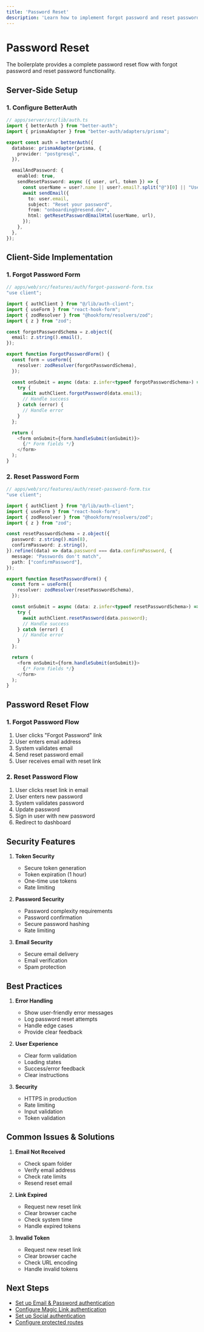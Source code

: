 ```yaml
---
title: 'Password Reset'
description: 'Learn how to implement forgot password and reset password functionality'
---
```


# Password Reset

The boilerplate provides a complete password reset flow with forgot password and reset password functionality.

## Server-Side Setup

### 1. Configure BetterAuth

```typescript
// apps/server/src/lib/auth.ts
import { betterAuth } from "better-auth";
import { prismaAdapter } from "better-auth/adapters/prisma";

export const auth = betterAuth({
  database: prismaAdapter(prisma, {
    provider: "postgresql",
  }),

  emailAndPassword: {
    enabled: true,
    sendResetPassword: async ({ user, url, token }) => {
      const userName = user?.name || user?.email?.split("@")[0] || "User";
      await sendEmail({
        to: user.email,
        subject: "Reset your password",
        from: "onboarding@resend.dev",
        html: getResetPasswordEmailHtml(userName, url),
      });
    },
  },
});
```

## Client-Side Implementation

### 1. Forgot Password Form

```typescript
// apps/web/src/features/auth/forgot-password-form.tsx
"use client";

import { authClient } from "@/lib/auth-client";
import { useForm } from "react-hook-form";
import { zodResolver } from "@hookform/resolvers/zod";
import { z } from "zod";

const forgotPasswordSchema = z.object({
  email: z.string().email(),
});

export function ForgotPasswordForm() {
  const form = useForm({
    resolver: zodResolver(forgotPasswordSchema),
  });

  const onSubmit = async (data: z.infer<typeof forgotPasswordSchema>) => {
    try {
      await authClient.forgotPassword(data.email);
      // Handle success
    } catch (error) {
      // Handle error
    }
  };

  return (
    <form onSubmit={form.handleSubmit(onSubmit)}>
      {/* Form fields */}
    </form>
  );
}
```

### 2. Reset Password Form

```typescript
// apps/web/src/features/auth/reset-password-form.tsx
"use client";

import { authClient } from "@/lib/auth-client";
import { useForm } from "react-hook-form";
import { zodResolver } from "@hookform/resolvers/zod";
import { z } from "zod";

const resetPasswordSchema = z.object({
  password: z.string().min(8),
  confirmPassword: z.string(),
}).refine((data) => data.password === data.confirmPassword, {
  message: "Passwords don't match",
  path: ["confirmPassword"],
});

export function ResetPasswordForm() {
  const form = useForm({
    resolver: zodResolver(resetPasswordSchema),
  });

  const onSubmit = async (data: z.infer<typeof resetPasswordSchema>) => {
    try {
      await authClient.resetPassword(data.password);
      // Handle success
    } catch (error) {
      // Handle error
    }
  };

  return (
    <form onSubmit={form.handleSubmit(onSubmit)}>
      {/* Form fields */}
    </form>
  );
}
```

## Password Reset Flow

### 1. Forgot Password Flow

1. User clicks "Forgot Password" link
2. User enters email address
3. System validates email
4. Send reset password email
5. User receives email with reset link

### 2. Reset Password Flow

1. User clicks reset link in email
2. User enters new password
3. System validates password
4. Update password
5. Sign in user with new password
6. Redirect to dashboard

## Security Features

1. **Token Security**
   - Secure token generation
   - Token expiration (1 hour)
   - One-time use tokens
   - Rate limiting

2. **Password Security**
   - Password complexity requirements
   - Password confirmation
   - Secure password hashing
   - Rate limiting

3. **Email Security**
   - Secure email delivery
   - Email verification
   - Spam protection

## Best Practices

1. **Error Handling**
   - Show user-friendly error messages
   - Log password reset attempts
   - Handle edge cases
   - Provide clear feedback

2. **User Experience**
   - Clear form validation
   - Loading states
   - Success/error feedback
   - Clear instructions

3. **Security**
   - HTTPS in production
   - Rate limiting
   - Input validation
   - Token validation

## Common Issues & Solutions

1. **Email Not Received**
   - Check spam folder
   - Verify email address
   - Check rate limits
   - Resend reset email

2. **Link Expired**
   - Request new reset link
   - Clear browser cache
   - Check system time
   - Handle expired tokens

3. **Invalid Token**
   - Request new reset link
   - Clear browser cache
   - Check URL encoding
   - Handle invalid tokens

## Next Steps

- [Set up Email & Password authentication](/auth/email-password)
- [Configure Magic Link authentication](/auth/magic-link)
- [Set up Social authentication](/auth/social)
- [Configure protected routes](/auth/protected-routes) 